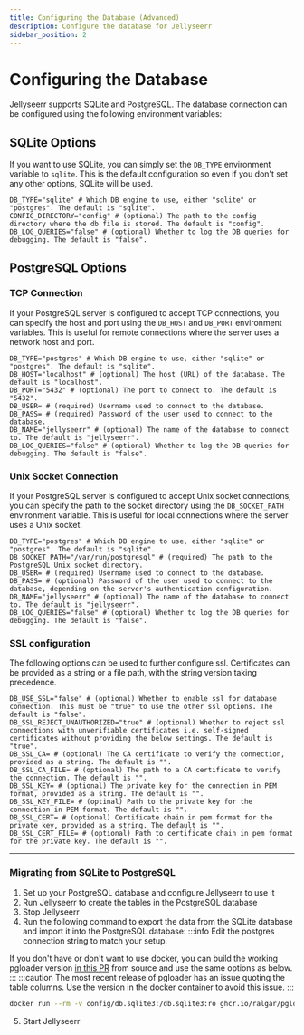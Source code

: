 ```yaml
---
title: Configuring the Database (Advanced)
description: Configure the database for Jellyseerr
sidebar_position: 2
---
```

# Configuring the Database

Jellyseerr supports SQLite and PostgreSQL. The database connection can be configured using the following environment variables:

## SQLite Options

If you want to use SQLite, you can simply set the `DB_TYPE` environment variable to `sqlite`. This is the default configuration so even if you don't set any other options, SQLite will be used.

```dotenv
DB_TYPE="sqlite" # Which DB engine to use, either "sqlite" or "postgres". The default is "sqlite".
CONFIG_DIRECTORY="config" # (optional) The path to the config directory where the db file is stored. The default is "config".
DB_LOG_QUERIES="false" # (optional) Whether to log the DB queries for debugging. The default is "false".
```

## PostgreSQL Options

### TCP Connection

If your PostgreSQL server is configured to accept TCP connections, you can specify the host and port using the `DB_HOST` and `DB_PORT` environment variables. This is useful for remote connections where the server uses a network host and port.

```dotenv
DB_TYPE="postgres" # Which DB engine to use, either "sqlite" or "postgres". The default is "sqlite".
DB_HOST="localhost" # (optional) The host (URL) of the database. The default is "localhost".
DB_PORT="5432" # (optional) The port to connect to. The default is "5432".
DB_USER= # (required) Username used to connect to the database.
DB_PASS= # (required) Password of the user used to connect to the database.
DB_NAME="jellyseerr" # (optional) The name of the database to connect to. The default is "jellyseerr".
DB_LOG_QUERIES="false" # (optional) Whether to log the DB queries for debugging. The default is "false".
```

### Unix Socket Connection

If your PostgreSQL server is configured to accept Unix socket connections, you can specify the path to the socket directory using the `DB_SOCKET_PATH` environment variable. This is useful for local connections where the server uses a Unix socket.

```dotenv
DB_TYPE="postgres" # Which DB engine to use, either "sqlite" or "postgres". The default is "sqlite".
DB_SOCKET_PATH="/var/run/postgresql" # (required) The path to the PostgreSQL Unix socket directory.
DB_USER= # (required) Username used to connect to the database.
DB_PASS= # (optional) Password of the user used to connect to the database, depending on the server's authentication configuration.
DB_NAME="jellyseerr" # (optional) The name of the database to connect to. The default is "jellyseerr".
DB_LOG_QUERIES="false" # (optional) Whether to log the DB queries for debugging. The default is "false".
```

### SSL configuration

The following options can be used to further configure ssl. Certificates can be provided as a string or a file path, with the string version taking precedence.

```dotenv
DB_USE_SSL="false" # (optional) Whether to enable ssl for database connection. This must be "true" to use the other ssl options. The default is "false".
DB_SSL_REJECT_UNAUTHORIZED="true" # (optional) Whether to reject ssl connections with unverifiable certificates i.e. self-signed certificates without providing the below settings. The default is "true".
DB_SSL_CA= # (optional) The CA certificate to verify the connection, provided as a string. The default is "".
DB_SSL_CA_FILE= # (optional) The path to a CA certificate to verify the connection. The default is "".
DB_SSL_KEY= # (optional) The private key for the connection in PEM format, provided as a string. The default is "".
DB_SSL_KEY_FILE= # (optinal) Path to the private key for the connection in PEM format. The default is "".
DB_SSL_CERT= # (optional) Certificate chain in pem format for the private key, provided as a string. The default is "".
DB_SSL_CERT_FILE= # (optional) Path to certificate chain in pem format for the private key. The default is "".
```
---

### Migrating from SQLite to PostgreSQL

1. Set up your PostgreSQL database and configure Jellyseerr to use it
2. Run Jellyseerr to create the tables in the PostgreSQL database
3. Stop Jellyseerr
4. Run the following command to export the data from the SQLite database and import it into the PostgreSQL database:
:::info
Edit the postgres connection string to match your setup.

If you don't have or don't want to use docker, you can build the working pgloader version [in this PR](https://github.com/dimitri/pgloader/pull/1531) from source and use the same options as below.
:::
:::caution
The most recent release of pgloader has an issue quoting the table columns. Use the version in the docker container to avoid this issue.
:::
```bash
docker run --rm -v config/db.sqlite3:/db.sqlite3:ro ghcr.io/ralgar/pgloader:pr-1531 pgloader --with "quote identifiers" --with "data only" /db.sqlite3 postgresql://{{DB_USER}}:{{DB_PASS}}@{{DB_HOST}}:{{DB_PORT}}/{{DB_NAME}}
   ```
5. Start Jellyseerr
